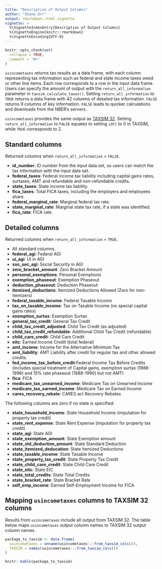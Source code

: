 ```yaml
---
title: "Description of Output Columns"
author: "Shane Orr"
output: rmarkdown::html_vignette
vignette: >
  %\VignetteIndexEntry{Description of Output Columns}
  %\VignetteEngine{knitr::rmarkdown}
  %\VignetteEncoding{UTF-8}
---
```


```r
knitr::opts_chunk$set(
  collapse = TRUE,
  comment = "#>"
)
```

`usincometaxes` returns tax results as a data frame, with each column representing tax information such as 
federal and state income taxes owed or other line items. Each row corresponds to a row in the input data frame. 
Users can specify the amount of output with the `return_all_information` parameter in `taxsim_calculate_taxes()`. 
Setting `return_all_information` to `TRUE` returns a data frame with 42 columns of detailed tax information. 
`FALSE` returns 9 columns of key information. `FALSE` leads to quicker calculations and downloads from the NBER's servers. 

`usincometaxes` provides the same output as [TAXSIM 32](http://users.nber.org/~taxsim/taxsim32/). 
Setting `return_all_information` to `FALSE` equates to setting `idtl` to 0 in TAXSIM, while `TRUE` corresponds to 2.

## Standard columns

Returned columns when `return_all_information` = `FALSE`.

* **id_number**: ID number from the input data set, so users can match the tax information
    with the input data set.
* **federal_taxes**: Federal income tax liability including capital gains rates, surtaxes, AMT and 
    refundable and non-refundable credits.
* **state_taxes**: State income tax liability.
* **fica_taxes**: Total FICA taxes, including the employers and employees share.
* **federal_marginal_rate**: Marginal federal tax rate.
* **state_marginal_rate**: Marginal state tax rate, if a state was identified.
* **fica_rate**: FICA rate.

## Detailed columns

Returned columns when `return_all_information` = `TRUE`.

* All standard columns.
<br>
* **federal_agi**: Federal AGI
* **ui_agi**: UI in AGI
* **soc_sec_agi**: Social Security in AGI
* **zero_bracket_amount**: Zero Bracket Amount
* **personal_exemptions**: Personal Exemptions
* **exemption_phaseout**: Exemption Phaseout
* **deduction_phaseout**: Deduction Phaseout
* **itemized_deductions**: Itemized Deductions Allowed (Zero for non-itemizers)
* **federal_taxable_income**: Federal Taxable Income
* **tax_on_taxable_income**: Tax on Taxable Income (no special capital gains rates)
* **exemption_surtax**: Exemption Surtax
* **general_tax_credit**: General Tax Credit
* **child_tax_credit_adjusted**: Child Tax Credit (as adjusted)
* **child_tax_credit_refundable**: Additional Child Tax Credit (refundable)
* **child_care_credit**: Child Care Credit
* **eitc**: Earned Income Credit (total federal)
* **amt_income**: Income for the Alternative Minimum Tax
* **amt_liability**: AMT Liability after credit for regular tax and other allowed credits.
* **fed_income_tax_before_credit**:Federal Income Tax Before Credits (includes special treatment of Capital gains, 
    exemption surtax (1988-1996) and 15% rate phaseout (1988-1990) but not AMT)
* **fica**: FICA
* **medicare_tax_unearned_income**: Medicare Tax on Unearned Income
* **medicare_tax_earned_income**: Medicare Tax on Earned Income
* **cares_recovery_rebate**: CARES act Recovery Rebates

The following columns are zero if no state is specified:

* **state_household_income**: State Household Income (imputation for property tax credit)
* **state_rent_expense**: State Rent Expense (imputation for property tax credit)
* **state_agi**: State AGI
* **state_exemption_amount**: State Exemption amount
* **state_std_deduction_amount**: State Standard Deduction
* **state_itemized_deducation**: State Itemized Deductions
* **state_taxable_income**: State Taxable Income
* **state_property_tax_credit**: State Property Tax Credit
* **state_child_care_credit**: State Child Care Credit
* **state_eitc**: State EIC
* **state_total_credits**: State Total Credits
* **state_bracket_rate**: State Bracket Rate
* **self_emp_income**: Earned Self-Employment Income for FICA

## Mapping `usincometaxes` columns to TAXSIM 32 columns

Results from `usincometaxes` include all output from TAXSIM 32. The table below maps `usincometaxes` 
output column names to TAXSIM 32 output column names.

```r
package_to_taxsim <- data.frame(
  usincometaxes = unname(usincometaxes:::from_taxsim_cols()),
  TAXSIM = names(usincometaxes:::from_taxsim_cols())
)

knitr::kable(package_to_taxsim)
```
